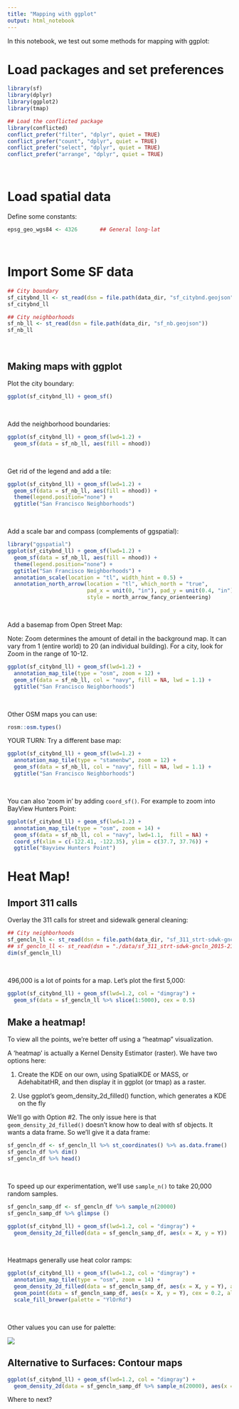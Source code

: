 ```yaml
---
title: "Mapping with ggplot"
output: html_notebook
---
```


In this notebook, we test out some methods for mapping with ggplot:

# Load packages and set preferences

```r
library(sf)
library(dplyr)
library(ggplot2)
library(tmap)

## Load the conflicted package
library(conflicted)
conflict_prefer("filter", "dplyr", quiet = TRUE)
conflict_prefer("count", "dplyr", quiet = TRUE)
conflict_prefer("select", "dplyr", quiet = TRUE)
conflict_prefer("arrange", "dplyr", quiet = TRUE)
```

\

# Load spatial data

Define some constants:

```r
epsg_geo_wgs84 <- 4326       ## General long-lat
```

\

# Import Some SF data

```r
## City boundary
sf_citybnd_ll <- st_read(dsn = file.path(data_dir, "sf_citybnd.geojson"))
sf_citybnd_ll

## City neighborhoods
sf_nb_ll <- st_read(dsn = file.path(data_dir, "sf_nb.geojson"))
sf_nb_ll
```

\

## Making maps with ggplot

Plot the city boundary:

```r
ggplot(sf_citybnd_ll) + geom_sf()
```

\

Add the neighborhood boundaries:

```r
ggplot(sf_citybnd_ll) + geom_sf(lwd=1.2) +
  geom_sf(data = sf_nb_ll, aes(fill = nhood))
```

\

Get rid of the legend and add a tile:

```r
ggplot(sf_citybnd_ll) + geom_sf(lwd=1.2) +
  geom_sf(data = sf_nb_ll, aes(fill = nhood)) +
  theme(legend.position="none") +
  ggtitle("San Francisco Neighborhoods")
```

\

Add a scale bar and compass (complements of ggspatial):

```r
library("ggspatial")
ggplot(sf_citybnd_ll) + geom_sf(lwd=1.2) +
  geom_sf(data = sf_nb_ll, aes(fill = nhood)) +
  theme(legend.position="none") +
  ggtitle("San Francisco Neighborhoods") +
  annotation_scale(location = "tl", width_hint = 0.5) +
  annotation_north_arrow(location = "tl", which_north = "true", 
                         pad_x = unit(0, "in"), pad_y = unit(0.4, "in"),
                         style = north_arrow_fancy_orienteering) 

```

\

Add a basemap from Open Street Map:

Note: Zoom determines the amount of detail in the background map. It can vary from 1 (entire world) to 20 (an individual building). For a city, look for Zoom in the range of 10-12.

```r
ggplot(sf_citybnd_ll) + geom_sf(lwd=1.2) +
  annotation_map_tile(type = "osm", zoom = 12) +
  geom_sf(data = sf_nb_ll, col = "navy", fill = NA, lwd = 1.1) +
  ggtitle("San Francisco Neighborhoods")
```

\

Other OSM maps you can use:

```r
rosm::osm.types()
```

YOUR TURN: Try a different base map:

```r
ggplot(sf_citybnd_ll) + geom_sf(lwd=1.2) +
  annotation_map_tile(type = "stamenbw", zoom = 12) +
  geom_sf(data = sf_nb_ll, col = "navy", fill = NA, lwd = 1.1) +
  ggtitle("San Francisco Neighborhoods")

```

\

You can also 'zoom in' by adding `coord_sf()`. For example to zoom into BayView Hunters Point:

```r
ggplot(sf_citybnd_ll) + geom_sf(lwd=1.2) +
  annotation_map_tile(type = "osm", zoom = 14) +
  geom_sf(data = sf_nb_ll, col = "navy", lwd=1.1,  fill = NA) +
  coord_sf(xlim = c(-122.41, -122.35), ylim = c(37.7, 37.76)) +
  ggtitle("Bayview Hunters Point")

```







# Heat Map!

## Import 311 calls

Overlay the 311 calls for street and sidewalk general cleaning:

```r
## City neighborhoods
sf_gencln_ll <- st_read(dsn = file.path(data_dir, "sf_311_strt-sdwk-gncln_2015-21.gpkg"))
## sf_gencln_ll <- st_read(dsn = "./data/sf_311_strt-sdwk-gncln_2015-21.gpkg")
dim(sf_gencln_ll)
```

\

496,000 is a lot of points for a map. Let's plot the first 5,000:

```r
ggplot(sf_citybnd_ll) + geom_sf(lwd=1.2, col = "dimgray") +
  geom_sf(data = sf_gencln_ll %>% slice(1:5000), cex = 0.5)

```

## Make a heatmap!

To view all the points, we're better off using a "heatmap" visualization.

A 'heatmap' is actually a Kernel Density Estimator (raster). We have two options here:

1) Create the KDE on our own, using SpatialKDE or MASS, or AdehabitatHR, and then display it in ggplot (or tmap) as a raster.

2) Use ggplot's geom_density_2d_filled() function, which generates a KDE on the fly

We'll go with Option #2. The only issue here is that `geom_density_2d_filled()` doesn't know how to deal with sf objects. It wants a data frame. So we'll give it a data frame:

```r
sf_gencln_df <- sf_gencln_ll %>% st_coordinates() %>% as.data.frame()
sf_gencln_df %>% dim()
sf_gencln_df %>% head()
```

\

To speed up our experimentation, we'll use `sample_n()` to take 20,000 random samples.


```r
sf_gencln_samp_df <- sf_gencln_df %>% sample_n(20000)
sf_gencln_samp_df %>% glimpse ()
```


```r
ggplot(sf_citybnd_ll) + geom_sf(lwd=1.2, col = "dimgray") +
  geom_density_2d_filled(data = sf_gencln_samp_df, aes(x = X, y = Y))
```

\

Heatmaps generally use heat color ramps:

```r
ggplot(sf_citybnd_ll) + geom_sf(lwd=1.2, col = "dimgray") +
  annotation_map_tile(type = "osm", zoom = 14) +
  geom_density_2d_filled(data = sf_gencln_samp_df, aes(x = X, y = Y), alpha = 0.5) +
  geom_point(data = sf_gencln_samp_df, aes(x = X, y = Y), cex = 0.2, alpha = 0.2) +
  scale_fill_brewer(palette = "YlOrRd")
```

\

Other values you can use for palette:

![](https://ajlyons.github.io/rspatial_bgs22/slides/images/brewer-ramps_800x492.png)

## Alternative to Surfaces: Contour maps

```r
ggplot(sf_citybnd_ll) + geom_sf(lwd=1.2, col = "dimgray") +
  geom_density_2d(data = sf_gencln_samp_df %>% sample_n(20000), aes(x = X, y = Y))
```

Where to next?



